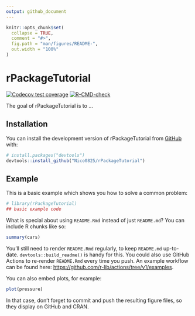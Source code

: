 ```yaml
---
output: github_document
---
```


<!-- README.md is generated from README.Rmd. Please edit that file -->

```r
knitr::opts_chunk$set(
  collapse = TRUE,
  comment = "#>",
  fig.path = "man/figures/README-",
  out.width = "100%"
)
```

# rPackageTutorial

<!-- badges: start -->
[![Codecov test coverage](https://codecov.io/gh/Nico0825/rPackageTutorial/branch/main/graph/badge.svg)](https://app.codecov.io/gh/Nico0825/rPackageTutorial?branch=main)
[![R-CMD-check](https://github.com/Nico0825/rPackageTutorial/workflows/R-CMD-check/badge.svg)](https://github.com/Nico0825/rPackageTutorial/actions)
<!-- badges: end -->

The goal of rPackageTutorial is to ...

## Installation

You can install the development version of rPackageTutorial from [GitHub](https://github.com/) with:

``` r
# install.packages("devtools")
devtools::install_github("Nico0825/rPackageTutorial")
```

## Example

This is a basic example which shows you how to solve a common problem:

```r
# library(rPackageTutorial)
## basic example code
```

What is special about using `README.Rmd` instead of just `README.md`? You can include R chunks like so:

```r
summary(cars)
```

You'll still need to render `README.Rmd` regularly, to keep `README.md` up-to-date. `devtools::build_readme()` is handy for this. You could also use GitHub Actions to re-render `README.Rmd` every time you push. An example workflow can be found here: <https://github.com/r-lib/actions/tree/v1/examples>.

You can also embed plots, for example:

```r
plot(pressure)
```

In that case, don't forget to commit and push the resulting figure files, so they display on GitHub and CRAN.

